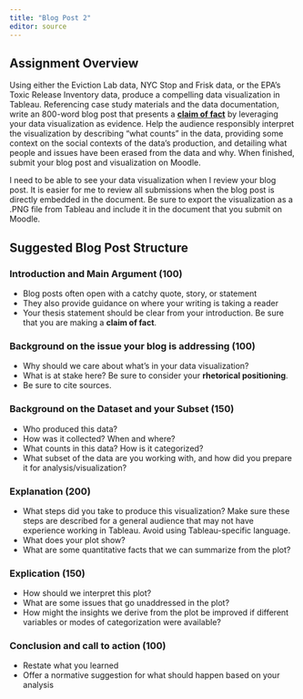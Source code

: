 ```yaml
---
title: "Blog Post 2"
editor: source
---
```


## Assignment Overview

Using either the Eviction Lab data, NYC Stop and Frisk data, or the EPA's Toxic Release Inventory data, produce a compelling data visualization in Tableau. Referencing case study materials and the data documentation, write an 800-word blog post that presents a [**claim of fact**](https://lsa.umich.edu/content/dam/sweetland-assets/sweetland-documents/teachingresources/TeachingArgumentation/Supplement2_%20SixCommonTypesofClaim.pdf) by leveraging your data visualization as evidence. Help the audience responsibly interpret the visualization by describing "what counts" in the data, providing some context on the social contexts of the data's production, and detailing what people and issues have been erased from the data and why. When finished, submit your blog post and visualization on Moodle.

::: callout-important
I need to be able to see your data visualization when I review your blog post. It is easier for me to review all submissions when the blog post is directly embedded in the document. Be sure to export the visualization as a .PNG file from Tableau and include it in the document that you submit on Moodle.
:::

## Suggested Blog Post Structure

### Introduction and Main Argument (100)

-   Blog posts often open with a catchy quote, story, or statement
-   They also provide guidance on where your writing is taking a reader
-   Your thesis statement should be clear from your introduction. Be sure that you are making a **claim of fact**.

### Background on the issue your blog is addressing (100)

-   Why should we care about what's in your data visualization?
-   What is at stake here? Be sure to consider your **rhetorical positioning**.
-   Be sure to cite sources.

### Background on the Dataset and your Subset (150)

-   Who produced this data?
-   How was it collected? When and where?
-   What counts in this data? How is it categorized?
-   What subset of the data are you working with, and how did you prepare it for analysis/visualization?

### Explanation (200)

-   What steps did you take to produce this visualization? Make sure these steps are described for a general audience that may not have experience working in Tableau. Avoid using Tableau-specific language.
-   What does your plot show?
-   What are some quantitative facts that we can summarize from the plot?

### Explication (150)

-   How should we interpret this plot?
-   What are some issues that go unaddressed in the plot?
-   How might the insights we derive from the plot be improved if different variables or modes of categorization were available?

### Conclusion and call to action (100)

-   Restate what you learned
-   Offer a normative suggestion for what should happen based on your analysis

